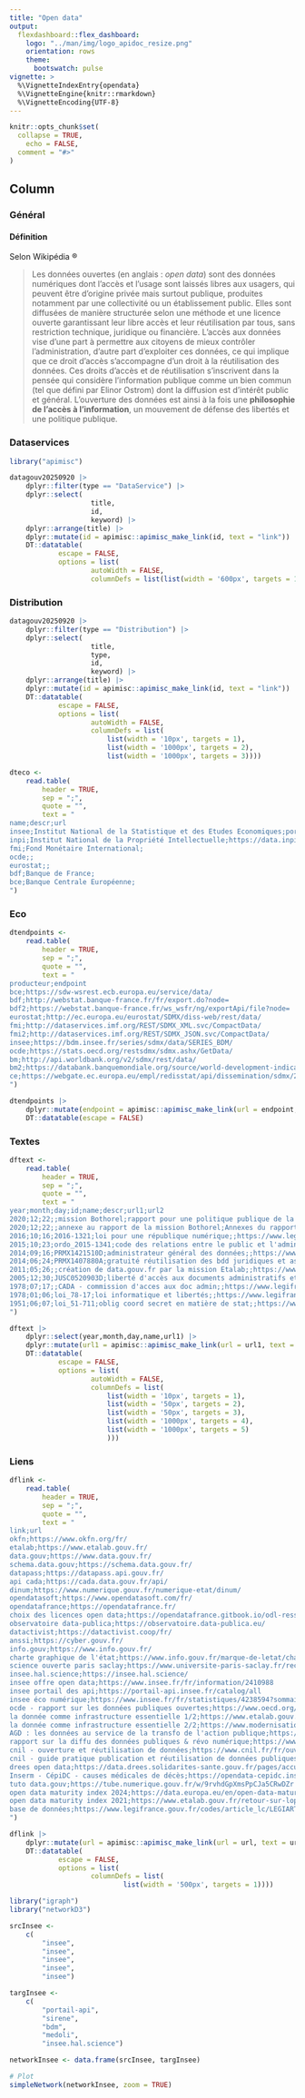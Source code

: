 ```yaml
---
title: "Open data"
output: 
  flexdashboard::flex_dashboard:
    logo: "../man/img/logo_apidoc_resize.png"
    orientation: rows
    theme:
      bootswatch: pulse
vignette: >
  %\VignetteIndexEntry{opendata}
  %\VignetteEngine{knitr::rmarkdown}
  %\VignetteEncoding{UTF-8}
---
```


```r
knitr::opts_chunk$set(
  collapse = TRUE,
	echo = FALSE,
  comment = "#>"
)
```

Column {.tabset}
-------------------------------------------

### Général

#### Définition

Selon Wikipédia ®

> Les données ouvertes (en anglais : *open data*) sont des données numériques dont l'accès et l'usage sont laissés libres aux usagers, qui peuvent être d'origine privée mais surtout publique, produites notamment par une collectivité ou un établissement public. Elles sont diffusées de manière structurée selon une méthode et une licence ouverte garantissant leur libre accès et leur réutilisation par tous, sans restriction technique, juridique ou financière.
L'accès aux données vise d'une part à permettre aux citoyens de mieux contrôler l'administration, d'autre part d'exploiter ces données, ce qui implique que ce droit d'accès s'accompagne d'un droit à la réutilisation des données.
Ces droits d'accès et de réutilisation s'inscrivent dans la pensée qui considère l'information publique comme un bien commun (tel que défini par Elinor Ostrom) dont la diffusion est d'intérêt public et général.
L'ouverture des données est ainsi à la fois une **philosophie de l'accès à l'information**, un mouvement de défense des libertés et une politique publique. 

### Dataservices

```r
library("apimisc")

datagouv20250920 |> 
	dplyr::filter(type == "DataService") |> 
	dplyr::select(
					title,
					id,
					keyword) |> 
	dplyr::arrange(title) |> 
	dplyr::mutate(id = apimisc::apimisc_make_link(id, text = "link")) |> 
	DT::datatable(
			escape = FALSE,
			options = list(
					autoWidth = FALSE,
					columnDefs = list(list(width = '600px', targets = 1))))
```

### Distribution

```r
datagouv20250920 |> 
	dplyr::filter(type == "Distribution") |> 
	dplyr::select(
					title,
					type,
					id,
					keyword) |> 
	dplyr::arrange(title) |> 
	dplyr::mutate(id = apimisc::apimisc_make_link(id, text = "link")) |> 
	DT::datatable(
			escape = FALSE,
			options = list(
					autoWidth = FALSE,
					columnDefs = list(
						list(width = '10px', targets = 1),
						list(width = '1000px', targets = 2),
						list(width = '1000px', targets = 3))))

```

```r
dteco <- 
	read.table(
		header = TRUE,
		sep = ";",
		quote = "",
		text = "
name;descr;url
insee;Institut National de la Statistique et des Etudes Economiques;portail-api.insee.fr
inpi;Institut National de la Propriété Intellectuelle;https://data.inpi.fr/
fmi;Fond Monétaire International;
ocde;;
eurostat;;
bdf;Banque de France;
bce;Banque Centrale Européenne;
")
```

### Eco

```r
dtendpoints <- 
	read.table(
		header = TRUE,
		sep = ";",
		quote = "",
		text = "
producteur;endpoint
bce;https://sdw-wsrest.ecb.europa.eu/service/data/
bdf;http://webstat.banque-france.fr/fr/export.do?node=
bdf2;https://webstat.banque-france.fr/ws_wsfr/ng/exportApi/file?node=
eurostat;http://ec.europa.eu/eurostat/SDMX/diss-web/rest/data/
fmi;http://dataservices.imf.org/REST/SDMX_XML.svc/CompactData/
fmi2;http://dataservices.imf.org/REST/SDMX_JSON.svc/CompactData/
insee;https://bdm.insee.fr/series/sdmx/data/SERIES_BDM/
ocde;https://stats.oecd.org/restsdmx/sdmx.ashx/GetData/
bm;http://api.worldbank.org/v2/sdmx/rest/data/
bm2;https://databank.banquemondiale.org/source/world-development-indicators
ce;https://webgate.ec.europa.eu/empl/redisstat/api/dissemination/sdmx/2.1/data/
")

dtendpoints |> 
	dplyr::mutate(endpoint = apimisc::apimisc_make_link(url = endpoint, text = "link")) |> 
	DT::datatable(escape = FALSE)

```

### Textes

```r
dftext <- 
	read.table(
		header = TRUE,
		sep = ";",
		quote = "",
		text = "
year;month;day;id;name;descr;url1;url2
2020;12;22;;mission Bothorel;rapport pour une politique publique de la donnée, des algorithmes et des codes sources;https://www.info.gouv.fr/rapport/11979-rapport-sur-la-politique-publique-de-la-donnee-des-algorithmes-et-des-codes-sources;https://www.info.gouv.fr/upload/media/default/0001/01/2020_12_rapport_-_pour_une_politique_publique_de_la_donnee_-_23.12.2020__0.pdf
2020;12;22;;annexe au rapport de la mission Bothorel;Annexes du rapport de la mission Bothorel;https://www.info.gouv.fr/upload/media/default/0001/01/2020_12_annexes_-_rapport_-_pour_une_politique_publique_de_la_donnee_-_23.12.2020.pdf;
2016;10;16;2016-1321;loi pour une république numérique;;https://www.legifrance.gouv.fr/dossierlegislatif/JORFDOLE000031589829/;
2015;10;23;ordo_2015-1341;code des relations entre le public et l'administration;;https://www.legifrance.gouv.fr/codes/id/LEGISCTA000031367685/;
2014;09;16;PRMX1421510D;administrateur général des données;;https://www.legifrance.gouv.fr/loda/id/JORFTEXT000029463482;
2014;06;24;PRMX1407880A;gratuité réutilisation des bdd juridiques et associatives de la DILA;;https://www.legifrance.gouv.fr/loda/texte_lc/JORFTEXT000029135221/2019-11-27/;
2011;05;26;;création de data.gouv.fr par la mission Etalab;;https://www.legifrance.gouv.fr/jorf/id/JORFTEXT00002407278;
2005;12;30;JUSC0520903D;liberté d'accès aux documents administratifs et à la réutilisation des informations publiques;;https://www.legifrance.gouv.fr/loda/id/JORFTEXT000000265304;
1978;07;17;;CADA - commission d'acces aux doc admin;;https://www.legifrance.gouv.fr/loda/id/JORFTEXT000000339241;
1978;01;06;loi_78-17;loi informatique et libertés;;https://www.legifrance.gouv.fr/loda/id/JORFTEXT000000886460/;
1951;06;07;loi_51-711;oblig coord secret en matière de stat;;https://www.legifrance.gouv.fr/loda/id/JORFTEXT000000888573;
")

dftext |> 
	dplyr::select(year,month,day,name,url1) |> 
	dplyr::mutate(url1 = apimisc::apimisc_make_link(url = url1, text = "link")) |> 
	DT::datatable(
			escape = FALSE,
			options = list(
					autoWidth = FALSE,
					columnDefs = list(
						list(width = '10px', targets = 1),
						list(width = '50px', targets = 2),
						list(width = '50px', targets = 3),
						list(width = '1000px', targets = 4),
						list(width = '1000px', targets = 5)
						)))

```

### Liens

```r
dflink <- 
	read.table(
		header = TRUE,
		sep = ";",
		quote = "",
		text = "
link;url
okfn;https://www.okfn.org/fr/
etalab;https://www.etalab.gouv.fr/
data.gouv;https://www.data.gouv.fr/
schema.data.gouv;https://schema.data.gouv.fr/
datapass;https://datapass.api.gouv.fr/
api cada;https://cada.data.gouv.fr/api/
dinum;https://www.numerique.gouv.fr/numerique-etat/dinum/
opendatasoft;https://www.opendatasoft.com/fr/
opendatafrance;https://opendatafrance.fr/
choix des licences open data;https://opendatafrance.gitbook.io/odl-ressources/fiches-pratiques/aspects-juridiques/choix-des-licences-open-data
observatoire data-publica;https://observatoire.data-publica.eu/
datactivist;https://datactivist.coop/fr/
anssi;https://cyber.gouv.fr/
info.gouv;https://www.info.gouv.fr/
charte graphique de l'état;https://www.info.gouv.fr/marque-de-letat/charte%20graphique-introduction
science ouverte paris saclay;https://www.universite-paris-saclay.fr/recherche/science-ouverte/ouvrir-ses-donnees-comment-ca-marche
insee.hal.science;https://insee.hal.science/
insee offre open data;https://www.insee.fr/fr/information/2410988
insee portail des api;https://portail-api.insee.fr/catalog/all
insee éco numérique;https://www.insee.fr/fr/statistiques/4238594?sommaire=4238635
ocde - rapport sur les données publiques ouvertes;https://www.oecd.org/fr/publications/2018/09/open-government-data-report_g1g94eac.html
la donnée comme infrastructure essentielle 1/2;https://www.etalab.gouv.fr/rapport-2016-1017-de-ladministrateur-general-des-donnees-la-donnee-comme-infrastructure-essentielle/
la donnée comme infrastructure essentielle 2/2;https://www.modernisation.gouv.fr/presse/ladministrateur-general-des-donnees-remet-son-2e-rapport
AGD : les données au service de la transfo de l'action publique;https://www.vie-publique.fr/files/rapport/pdf/164000070.pdf
rapport sur la diffu des données publiques & révo numérique;https://www.vie-publique.fr/rapport/25601-diffusion-des-donnees-publiques-et-revolution-numerique-rapport
cnil - ouverture et réutilisation de données;https://www.cnil.fr/fr/ouverture-partage-donnees
cnil - guide pratique publication et réutilisation de données publiques;https://www.cnil.fr/sites/default/files/atoms/files/guide-open-data.pdf
drees open data;https://data.drees.solidarites-sante.gouv.fr/pages/accueil/
Inserm - CépiDC - causes médicales de décès;https://opendata-cepidc.inserm.fr/
tuto data.gouv;https://tube.numerique.gouv.fr/w/9rvhdGpXmsPpCJa5CRwDZr
open data maturity index 2024;https://data.europa.eu/en/open-data-maturity/2024
open data maturity index 2021;https://www.etalab.gouv.fr/retour-sur-lopen-data-maturity-index-2021-mesure-de-limpact-de-louverture-des-donnees-2-4/
base de données;https://www.legifrance.gouv.fr/codes/article_lc/LEGIARTI000006278879
")

dflink |> 
	dplyr::mutate(url = apimisc::apimisc_make_link(url = url, text = url)) |> 
	DT::datatable(
			escape = FALSE,
			options = list(
					columnDefs = list(
							list(width = '500px', targets = 1))))

```

```r
library("igraph")
library("networkD3")

srcInsee <- 
	c(
		"insee",
		"insee",
		"insee",
		"insee",
		"insee")

targInsee <- 
	c(
	 	"portail-api",
		"sirene",
		"bdm",
		"medoli",
		"insee.hal.science")

networkInsee <- data.frame(srcInsee, targInsee)

# Plot
simpleNetwork(networkInsee, zoom = TRUE)
```

